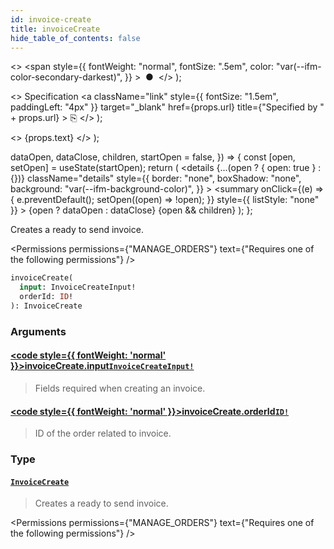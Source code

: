 ```yaml
---
id: invoice-create
title: invoiceCreate
hide_table_of_contents: false
---
```


  <>
    <span
      style={{
        fontWeight: "normal",
        fontSize: ".5em",
        color: "var(--ifm-color-secondary-darkest)",
      }}
    >
      &nbsp;●&nbsp;
    </span>
  </>
);

  <>
    Specification
    <a
      className="link"
      style={{ fontSize: "1.5em", paddingLeft: "4px" }}
      target="\_blank"
      href={props.url}
      title={"Specified by " + props.url}
    >
      ⎘
    </a>
  </>
);

  <>
    <span className={props.class}>{props.text}</span>
  </>
);


  dataOpen,
  dataClose,
  children,
  startOpen = false,
}) => {
  const [open, setOpen] = useState(startOpen);
  return (
    <details
      {...(open ? { open: true } : {})}
      className="details"
      style={{
        border: "none",
        boxShadow: "none",
        background: "var(--ifm-background-color)",
      }}
    >
      <summary
        onClick={(e) => {
          e.preventDefault();
          setOpen((open) => !open);
        }}
        style={{ listStyle: "none" }}
      >
        {open ? dataOpen : dataClose}
      </summary>
      {open && children}
    </details>
  );
};

Creates a ready to send invoice.

<Permissions
  permissions={"MANAGE_ORDERS"}
  text={"Requires one of the following permissions"}
/>

```graphql
invoiceCreate(
  input: InvoiceCreateInput!
  orderId: ID!
): InvoiceCreate
```

### Arguments

#### [<code style={{ fontWeight: 'normal' }}>invoiceCreate.<b>input</b></code>](#)<Bullet />[`InvoiceCreateInput!`](../../../api-reference/orders/inputs/invoice-create-input) <Badge class="badge badge--secondary" text="non-null"/> <Badge class="badge badge--secondary" text="input"/>

> Fields required when creating an invoice.

#### [<code style={{ fontWeight: 'normal' }}>invoiceCreate.<b>orderId</b></code>](#)<Bullet />[`ID!`](../../../api-reference/miscellaneous/scalars/id) <Badge class="badge badge--secondary" text="non-null"/> <Badge class="badge badge--secondary" text="scalar"/>

> ID of the order related to invoice.

### Type

#### [`InvoiceCreate`](../../../api-reference/orders/objects/invoice-create) <Badge class="badge badge--secondary" text="object"/>

> Creates a ready to send invoice.

<Permissions
  permissions={"MANAGE_ORDERS"}
  text={"Requires one of the following permissions"}
/>

